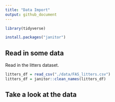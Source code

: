 ```yaml
---
title: "Data Import"
output: github_document
---
```


```r
library(tidyverse)
```

```r
install.packages("janitor")
```


## Read in some data

Read in the litters dataset.

```r
litters_df = read_csv("./data/FAS_litters.csv")
litters_df = janitor::clean_names(litters_df)
```

## Take a look at the data
